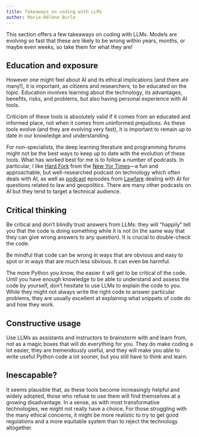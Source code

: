 ```yaml
---
title: Takeaways on coding with LLMs
author: Marie-Hélène Burle
---
```


:::{.def}

This section offers a few takeaways on coding with LLMs. Models are evolving so fast that these are likely to be wrong within years, months, or maybe even weeks, so take them for what they are!

:::

## Education and exposure

However one might feel about AI and its ethical implications (and there are many!), it is important, as citizens and researchers, to be educated on the topic. Education involves learning about the technology, its advantages, benefits, risks, and problems, but also having personal experience with AI tools.

Criticism of these tools is absolutely valid if it comes from an educated and informed place, not when it comes from uninformed prejudices. As these tools evolve (and they are evolving very fast), it is important to remain up to date in our knowledge and understanding.

For non-specialists, the deep learning literature and programming forums might not be the best ways to keep up to date with the evolution of these tools. What has worked best for me is to follow a number of podcasts. In particular, I like [Hard Fork](https://www.nytimes.com/column/hard-fork) from the [New Yor Times](https://www.nytimes.com/)—a fun and approachable, but well-researched podcast on technology which often deals with AI, as well as [podcast](https://www.lawfaremedia.org/podcasts-multimedia/podcast) episodes from [Lawfare](https://en.wikipedia.org/wiki/Lawfare_(website)) dealing with AI for questions related to law and geopolitics. There are many other podcasts on AI but they tend to target a technical audience.

## Critical thinking

Be critical and don't blindly trust answers from LLMs: they will "happily" tell you that the code is doing something while it is not (in the same way that they can give wrong answers to any question). It is crucial to double-check the code.

Be mindful that code can be wrong in ways that are obvious and easy to spot or in ways that are much less obvious. It can even be harmful.

The more Python you know, the easier it will get to be critical of the code. Until you have enough knowledge to be able to understand and assess the code by yourself, don't hesitate to use LLMs to explain the code to you. While they might not always write the right code to answer particular problems, they are usually excellent at explaining what snippets of code do and how they work.

## Constructive usage

Use LLMs as assistants and instructors to brainstorm with and learn from, not as a magic boxes that will do everything for you. They do make coding a lot easier, they are tremendously useful, and they will make you able to write useful Python code a lot sooner, but you still have to think and learn.

## Inescapable?

It seems plausible that, as these tools become increasingly helpful and widely adopted, those who refuse to use them will find themselves at a growing disadvantage. In a sense, as with most transformative technologies, we might not really have a choice. For those struggling with the many ethical concerns, it might be more realistic to try to get good regulations and a more equitable system than to reject the technology altogether.
